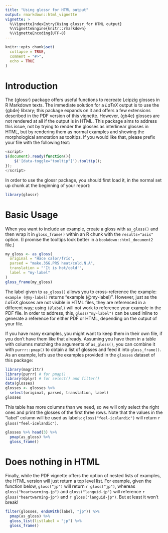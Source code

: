 ```yaml
---
title: "Using glossr for HTML output"
output: rmarkdown::html_vignette
vignette: >
  %\VignetteIndexEntry{Using glossr for HTML output}
  %\VignetteEngine{knitr::rmarkdown}
  %\VignetteEncoding{UTF-8}
---
```


```r
knitr::opts_chunk$set(
  collapse = TRUE,
  comment = "#>",
  echo = TRUE
)
```

<script>
$(document).ready(function(){
    $('[data-toggle="tooltip"]').tooltip(); 
});
</script>

# Introduction

The {glossr} package offers useful functions to recreate Leipzig glosses in R Markdown texts.
The immediate solution for a $LaTeX$ output is to use the {gb4e} library; this package expands on it and offers a few extensions described in the PDF version of this vignette. However, {gb4e} glosses are not rendered at all if the output is in HTML. This package aims to address this issue, not by trying to render the glosses as interlinear glosses in HTML, but by rendering them as normal examples and showing the morphological annotation as tooltips.
If you would like that, please prefix your file with the following text:

```js
<script>
$(document).ready(function(){
    $('[data-toggle="tooltip"]').tooltip(); 
});
</script>
```

In order to use the glossr package, you should first load it, in the normal set up chunk at the beginning of your report:

```r
library(glossr)
```

# Basic Usage

When you want to include an example, create a gloss with `as_gloss()` and then wrap it in `gloss_frame()` within an R chunk with the `results="asis"` option. (I promise the tooltips look better in a `bookdown::html_document2` file.)

```r
my_gloss <- as_gloss(
  original = "Hace calor/frío",
  parsed = "make.3SG.PRS heat/cold.N.A",
  translation = "'It is hot/cold'",
  label = "my-label"
)
gloss_frame(my_gloss)
```

The label given to `as_gloss()` allows you to cross-reference the example: `example (@my-label)` returns "example (@my-label)".
However, just as the $LaTeX$ glosses are not visible in HTML files, they are referenced in a different way; using `(@label)` will not work to reference your example in the PDF file. In order to address, this, `gloss("my-label")` can be used inline to generate a reference for either PDF or HTML, depending on the output of your file.

If you have many examples, you might want to keep them in their own file, if you don't have them like that already.
Assuming you have them in a table with columns matching the arguments of `as_gloss()`, you can combine it with `purrr::pmap()` to obtain a list of glosses and feed it into `gloss_frame()`. As an example, let's use the examples provided in the `glosses` dataset of this package:

```r
library(magrittr)
library(purrr) # for pmap()
library(dplyr) # for select() and filter()
data(glosses)
glosses <- glosses %>% 
  select(original, parsed, translation, label)
glosses
```

This table has more columns than we need, so we will only select the right ones and print the glosses of the first three rows. Note that the values in the "label" column will be used as labels: `gloss("feel-icelandic")` will return `r gloss("feel-icelandic")`.

```r
glosses %>% head(3) %>% 
  pmap(as_gloss) %>% 
  gloss_frame()
```

# Does nothing in HTML

Finally, while the PDF vignette offers the option of nested lists of examples, the HTML version will just return a top level list.
For example, given the function below, `gloss("jp")` will return `r gloss("jp")`, whereas `gloss("heartwarming-jp")` and `gloss("languid-jp")` will reference `r gloss("heartwarming-jp")` and `r gloss("languid-jp")`.
But at least it won't break!

```r
filter(glosses, endsWith(label, "jp")) %>% 
  pmap(as_gloss) %>% 
  gloss_list(listlabel = "jp") %>% 
  gloss_frame()
```

